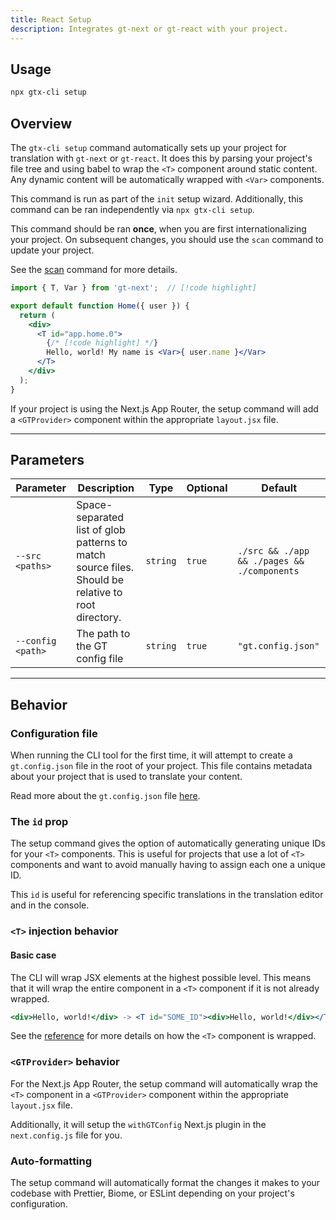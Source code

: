 ```yaml
---
title: React Setup
description: Integrates gt-next or gt-react with your project.
---
```

## Usage

```bash
npx gtx-cli setup
```

## Overview

The `gtx-cli setup` command automatically sets up your project for translation with `gt-next` or `gt-react`.
It does this by parsing your project's file tree and using babel to wrap the `<T>` component around static content.
Any dynamic content will be automatically wrapped with `<Var>` components.

This command is run as part of the `init` setup wizard. Additionally, this command can be ran independently via `npx gtx-cli setup`.

This command should be ran **once**, when you are first internationalizing your project.
On subsequent changes, you should use the `scan` command to update your project.

See the [scan](/docs/cli/scan) command for more details.


```jsx title="src/app/Home.js"
import { T, Var } from 'gt-next';  // [!code highlight]

export default function Home({ user }) {
  return (
    <div>
      <T id="app.home.0">
        {/* [!code highlight] */}
        Hello, world! My name is <Var>{ user.name }</Var>
      </T>
    </div>
  );
}
```

If your project is using the Next.js App Router, the setup command will add a `<GTProvider>` component within the appropriate `layout.jsx` file.

---

## Parameters

| Parameter       | Description                                      | Type    | Optional | Default         |
|-----------------|--------------------------------------------------|---------|----------|-----------------|
| `--src <paths>`           | Space-separated list of glob patterns to match source files. Should be relative to root directory.                     | `string`  | `true`     |  `./src && ./app && ./pages && ./components` |
| `--config <path>`        | The path to the GT config file                   | `string`  | `true`     | `"gt.config.json"` |

---

## Behavior

### Configuration file

When running the CLI tool for the first time, it will attempt to create a `gt.config.json` file in the root of your project.
This file contains metadata about your project that is used to translate your content.

Read more about the `gt.config.json` file [here](/docs/cli/reference/config).

### The `id` prop

The setup command gives the option of automatically generating unique IDs for your `<T>` components.
This is useful for projects that use a lot of `<T>` components and want to avoid manually having to assign each one a unique ID.

This `id` is useful for referencing specific translations in the translation editor and in the console.

### `<T>` injection behavior

#### Basic case

The CLI will wrap JSX elements at the highest possible level.
This means that it will wrap the entire component in a `<T>` component if it is not already wrapped.

```jsx
<div>Hello, world!</div> -> <T id="SOME_ID"><div>Hello, world!</div></T>
```

See the [reference](/docs/cli/reference/wrapping) for more details on how the `<T>` component is wrapped.

### `<GTProvider>` behavior

For the Next.js App Router, the setup command will automatically wrap the `<T>` component in a `<GTProvider>` component within the appropriate `layout.jsx` file.

Additionally, it will setup the `withGTConfig` Next.js plugin in the `next.config.js` file for you.

### Auto-formatting

The setup command will automatically format the changes it makes to your codebase with Prettier, Biome, or ESLint depending on your project's configuration.

